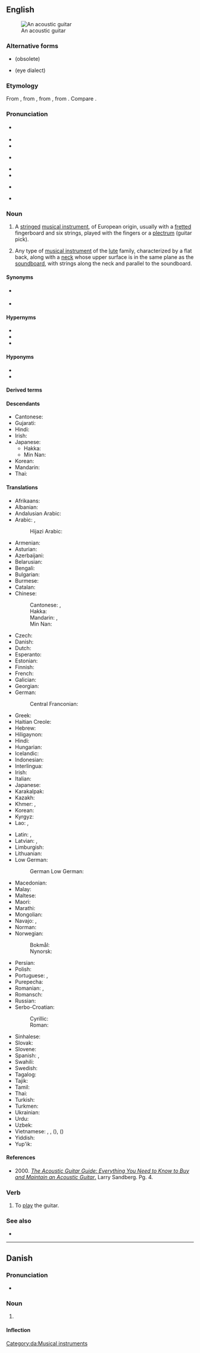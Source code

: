==English==
{{wikipedia}}
[[Image:Spanish guitar.jpg|thumb|An acoustic guitar]]

===Alternative forms===
* {{l|en|guittar}} (obsolete)
* {{l|en|gittar}} (eye dialect)

===Etymology===
From {{der|en|es|guitarra}}, from {{der|en|ar|قِيثَارَة}}, from {{der|en|la|cithara}}, from {{der|en|grc|κιθάρα}}. Compare {{m|en|zither}}.

===Pronunciation===
* {{a|UK}} {{IPA|/ɡɪˈtɑː(ɹ)/|lang=en}}
* {{audio|en-uk-guitar.ogg|Audio (UK)|lang=en}}
* {{rhymes|ɑː(ɹ)|lang=en}}
* {{a|GenAm}} {{IPA|/ɡɪˈtɑɹ/|lang=en}}
* {{audio|en-us-guitar.ogg|Audio (US)|lang=en}}
* {{rhymes|ɑː(ɹ)|lang=en}}
* {{a|Southern US}} {{IPA|/ˈɡɪ.tɑɹ/|lang=en}}
* {{rhymes|ɑː(ɹ)|lang=en}}
*: {{hyphenation|gui|tar|lang=en}}

===Noun===
{{en-noun}}

# {{lb|en|musical instrument}} A [[string]]ed [[musical instrument]], of European origin, usually with a [[fretted]] fingerboard and six strings, played with the fingers or a [[plectrum]] (guitar pick).
# {{lb|en|musical instrument}} Any type of [[musical instrument]] of the [[lute]] family, characterized by a flat back, along with a [[neck]] whose upper surface is in the same plane as the [[soundboard]], with strings along the neck and parallel to the soundboard.

====Synonyms====
* {{l|en|axe}} {{qualifier|slang}}
* {{l|en|gat}} {{qualifier|New Zealand slang}}

====Hypernyms====
* {{l|en|chordophone}}
* {{l|en|lute}}
* {{l|en|stringed instrument}}

====Hyponyms====
* {{l|en|acoustic guitar}}
* {{l|en|electric guitar}}

====Derived terms====
{{der4|acoustic guitar|air guitar|armónico guitar|banjitar|baritone guitar|Baroque guitar|bass guitar|bowed guitar|cigar box guitar|classical guitar|console steel guitar|contraguitar|eight-string guitar|electric guitar|flamenco guitar|four-string guitar|guitar cello|guitarist|guitarfish|guitjo|harp guitar|lap steel guitar|lead guitar|lute guitar|moon guitar|nylon-string guitar|parlor guitar|pedal steel guitar|Portuguese guitar|resonator guitar|rhythm guitar|romantic guitar|Russian guitar|Schrammel guitar|Selmer guitar|seven-string guitar|slide guitar|Spanish guitar|steel guitar|tenor guitar|twelve-stringed guitar|lang=en}}

====Descendants====
{{der-top|Terms borrowed from ''guitar''}}
* Cantonese: {{l|yue|結他|tr=git3 taa1}}
* Gujarati: {{l|gu|ગિટાર}}
* Hindi: {{l|hi|गिटार}}
* Irish: {{l|ga|giotár}}
* Japanese: {{l|ja|ギター|tr=gitā}}
** Hakka: {{l|hak|吉他|tr=kí-tá}}
** Min Nan: {{l|nan|吉他|tr=gì-tà, gih-tah}}
* Korean: {{l|ko|기타}}
* Mandarin: {{l|cmn|吉他|tr=jítā}}
* Thai: {{l|th|กีตาร์}}
{{der-bottom}}

====Translations====
{{trans-top|musical instrument}}
* Afrikaans: {{t|af|kitaar}}
* Albanian: {{t+|sq|kitarë|f}}
* Andalusian Arabic: {{t|xaa|قيثارة|tr=qīthārah}}
* Arabic: {{t|ar|قِيثَارَة|f}}, {{t|ar|جِيتَار|m|tr=gitār}}
*: Hijazi Arabic: {{t|acw|قيتار|m|tr=gītār}}
* Armenian: {{t+|hy|կիթառ}}
* Asturian: {{t|ast|guitarra|f}}
* Azerbaijani: {{t+|az|gitara}}
* Belarusian: {{t|be|гіта́ра|f}}
* Bengali: {{t|bn|গিটার|sc=Beng}}
* Bulgarian: {{t|bg|кита́ра|f}}
* Burmese: {{t+|my|ဂီတာ|sc=Mymr}}
* Catalan: {{t+|ca|guitarra|f}}
* Chinese:
*: Cantonese: {{t|yue|結他|sc=Hani}}, {{t|yue|结他|tr=git3 taa1|sc=Hani}}
*: Hakka: {{t|hak|吉他|tr=kí-tá|sc=Hani}}
*: Mandarin: {{t+|cmn|吉他|tr=jítā|sc=Hani}}, {{t+|cmn|六弦琴|tr=liùxiánqín|sc=Hani}}
*: Min Nan: {{t|nan|吉他|tr=gih-tah}}
* Czech: {{t+|cs|kytara|f}}
* Danish: {{t+|da|guitar|c}}
* Dutch: {{t+|nl|gitaar|f}}
* Esperanto: {{t|eo|gitaro}}
* Estonian: {{t|et|kitarr}}
* Finnish: {{t+|fi|kitara}}
* French: {{t+|fr|guitare|f}}
* Galician: {{t+|gl|guitarra|f}}
* Georgian: {{t|ka|გიტარა|sc=Geor}}
* German: {{t+|de|Gitarre|f}}
*: Central Franconian: {{t|gmw-cfr|Jitta|f}}
* Greek: {{t+|el|κιθάρα|f}}
* Haitian Creole: {{t|ht|gita}}
* Hebrew: {{t+|he|גִּיטָרָה|f|tr=gitara}}
* Hiligaynon: {{t|hil|gitara}}
* Hindi: {{t|hi|गिटार|sc=Deva}}
* Hungarian: {{t+|hu|gitár}}
* Icelandic: {{t+|is|gítar|m}}
* Indonesian: {{t+|id|gitar}}
* Interlingua: {{t|ia|guitarra}}
* Irish: {{t+|ga|giotár|m}}
* Italian: {{t+|it|chitarra|f}}
* Japanese: {{t+|ja|ギター|tr=gitā}}
* Karakalpak: {{t|kaa|gitar}}
* Kazakh: {{t|kk|гитара|sc=Cyrl}}
* Khmer: {{t|km|គីតា}}, {{t|km|ហ្គីតា}}
* Korean: {{t+|ko|기타}}
* Kyrgyz: {{t+|ky|гитара|sc=Cyrl}}
* Lao: {{t|lo|ກິຕາ|sc=Laoo}}, {{t|lo|ກີຕ້າ|sc=Laoo}}
{{trans-mid}}
* Latin: {{t|la|fides|f}}, {{t|la|cithara}}
* Latvian: {{t+|lv|ģitāra|f}}, {{t|lv|giča|f}} {{qualifier|slang}}
* Limburgish: {{t+|li|gitaar}}
* Lithuanian: {{t|lt|gitara|f}}
* Low German:
*: German Low German: {{t|nds-de|Gitarr}}
* Macedonian: {{t|mk|гита́ра|f}}
* Malay: {{t|ms|gitar}}
* Maltese: {{t|mt|kitarra|f}}
* Maori: {{t|mi|kitā}}
* Marathi: {{t|mr|गिटार|f|sc=Deva}}
* Mongolian: {{t+|mn|гитар|sc=Cyrl}}
* Navajo: {{t|nv|agaanstsiin}}, {{t|nv|daaltązhgo bee ndajinéhígíí}}
* Norman: {{t|nrf|gùitâre|f}}
* Norwegian:
*: Bokmål: {{t+|nb|gitar|m}}
*: Nynorsk: {{t+|no|gitar|m}}
* Persian: {{t+|fa|گیتار|tr=gitâr}}
* Polish: {{t+|pl|gitara|f}}
* Portuguese: {{t+|pt|guitarra|f}}, {{t+|pt|violão|m}}
* Purepecha: {{t-needed|pua}}
* Romanian: {{t+|ro|ghitară|f}}, {{t+|ro|chitară|f}}
* Romansch: {{t|rm|ghitarra|f}}
* Russian: {{t+|ru|гита́ра|f}}
* Serbo-Croatian:
*: Cyrillic: {{t|sh|гитара|f}}
*: Roman: {{t+|sh|gitara|f}}
* Sinhalese: {{t|si|ගිටාරය|sc=Sinh}}
* Slovak: {{t|sk|gitara|f}}
* Slovene: {{t+|sl|kitara|f}}
* Spanish: {{t+|es|guitarra|f}}, {{t|es|jarana|f}} {{qualifier|small}}
* Swahili: {{t+|sw|gitaa}}
* Swedish: {{t+|sv|gitarr|c}}
* Tagalog: {{t|tl|gitara}}
* Tajik: {{t+|tg|гитара|sc=Cyrl}}
* Tamil: {{t|ta|நரம்புக்கலம்}}
* Thai: {{t+|th|กีตาร์}}
* Turkish: {{t+|tr|gitar}}
* Turkmen: {{t|tk|gitar}}
* Ukrainian: {{t+|uk|гіта́ра|f}}
* Urdu: {{t|ur|گٹار|tr=giṭār|sc=ur-Arab}}
* Uzbek: {{t+|uz|gitara}}
* Vietnamese: {{t|vi|đàn ghi-ta}}, {{t+|vi|ghi-ta}}, {{t|vi|lục huyền cầm}} ({{t|vi|六絃琴}}), {{t|vi|Tây Ban cầm}} ({{t|vi|西班琴}})
* Yiddish: {{t|yi|גיטאַר|f|sc=Hebr}}
* Yup'ik: {{t|esu|kitalaq}}
{{trans-bottom}}

====References====
* 2000. [https://books.google.com/books?id=3s2FRq58oJAC&pg=PA3&dq=guitar+type+instruments&hl=en&sa=X&ved=0CDcQ6AEwA2oVChMIqvzDhuTFxwIVTHY-Ch0XlgKB#v=onepage&q=guitar%20type%20instruments&f=false ''The Acoustic Guitar Guide: Everything You Need to Know to Buy and Maintain an Acoustic Guitar''.] Larry Sandberg. Pg. 4.

===Verb===
{{en-verb}}

# {{lb|en|rare}} To [[play]] the guitar.

===See also===
* {{l|en|Appendix:Glossary of chordophones}}

----

==Danish==
{{wikipedia|lang=da}}

===Pronunciation===
* {{IPA|/ɡitar/|[ˈɡ̊itˢɑːˀ]|lang=da}}

===Noun===
{{da-noun|en|er}}

# {{l|en|guitar}}

====Inflection====
{{da-noun-infl|en|er}}

[[Category:da:Musical instruments]]